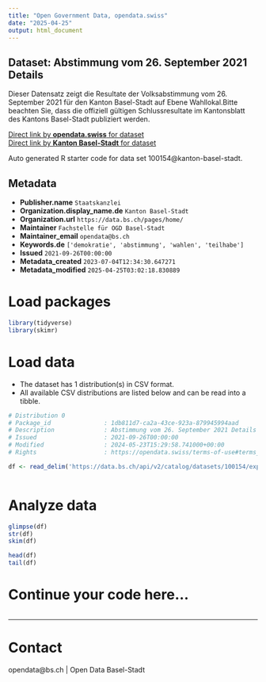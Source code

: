 ```yaml
---
title: "Open Government Data, opendata.swiss"
date: "2025-04-25"
output: html_document
---
```


## Dataset: Abstimmung vom 26. September 2021 Details

Dieser Datensatz zeigt die Resultate der Volksabstimmung vom 26. September 2021 für den Kanton Basel-Stadt auf Ebene Wahllokal.Bitte beachten Sie, dass die offiziell gültigen Schlussresultate im Kantonsblatt des Kantons Basel-Stadt publiziert werden. 

[Direct link by **opendata.swiss** for dataset](https://opendata.swiss/de/dataset/abstimmung-vom-26-september-2021-details)<br>
[Direct link by **Kanton Basel-Stadt** for dataset](https://data.bs.ch/explore/dataset/100154/)

Auto generated R starter code for data set 100154@kanton-basel-stadt.

## Metadata

- **Publisher.name** `Staatskanzlei`
- **Organization.display_name.de** `Kanton Basel-Stadt`
- **Organization.url** `https://data.bs.ch/pages/home/`
- **Maintainer** `Fachstelle für OGD Basel-Stadt`
- **Maintainer_email** `opendata@bs.ch`
- **Keywords.de** `['demokratie', 'abstimmung', 'wahlen', 'teilhabe']`
- **Issued** `2021-09-26T00:00:00`
- **Metadata_created** `2023-07-04T12:34:30.647271`
- **Metadata_modified** `2025-04-25T03:02:18.830889`


# Load packages

```r

library(tidyverse)
library(skimr)

```

# Load data

-   The dataset has 1 distribution(s) in CSV format.
-   All available CSV distributions are listed below and can be read into a tibble.

```r

# Distribution 0
# Package_id               : 1db811d7-ca2a-43ce-923a-879945994aad
# Description              : Abstimmung vom 26. September 2021 Details (csv)
# Issued                   : 2021-09-26T00:00:00
# Modified                 : 2024-05-23T15:29:58.741000+00:00
# Rights                   : https://opendata.swiss/terms-of-use#terms_by

df <- read_delim('https://data.bs.ch/api/v2/catalog/datasets/100154/exports/csv?use_labels=true')



```

# Analyze data

```r

glimpse(df)
str(df)
skim(df)

head(df)
tail(df)

```

# Continue your code here...

```r

```

------------------------------------------------------------------------

# Contact

opendata@bs.ch | Open Data Basel-Stadt

